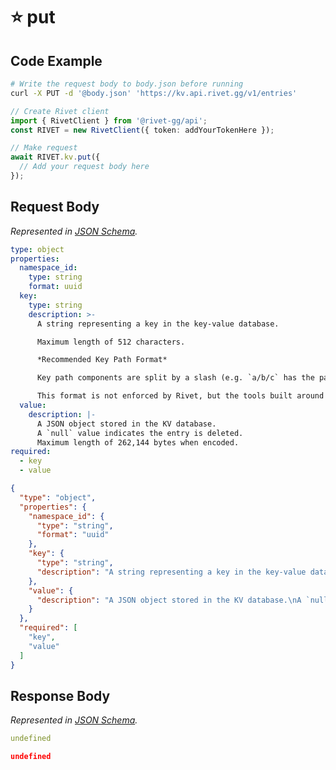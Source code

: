 
# ⭐️ put

## Code Example

<CodeGroup title='Request' tag='PUT' label='https://kv.api.rivet.gg/v1/entries'>

```bash {{ title: 'cURL' }}
# Write the request body to body.json before running
curl -X PUT -d '@body.json' 'https://kv.api.rivet.gg/v1/entries'
```

```ts
// Create Rivet client
import { RivetClient } from '@rivet-gg/api';
const RIVET = new RivetClient({ token: addYourTokenHere });

// Make request
await RIVET.kv.put({
  // Add your request body here
});
```

</CodeGroup>


## Request Body

_Represented in [JSON Schema](https://json-schema.org/)._

<CodeGroup title='Request'>

```yaml
type: object
properties:
  namespace_id:
    type: string
    format: uuid
  key:
    type: string
    description: >-
      A string representing a key in the key-value database.

      Maximum length of 512 characters.

      *Recommended Key Path Format*

      Key path components are split by a slash (e.g. `a/b/c` has the path components `["a", "b", "c"]`). Slashes can be escaped by using a backslash (e.g. `a/b\/c/d` has the path components `["a", "b/c", "d"]`).

      This format is not enforced by Rivet, but the tools built around Rivet KV work better if this format is used.
  value:
    description: |-
      A JSON object stored in the KV database.
      A `null` value indicates the entry is deleted.
      Maximum length of 262,144 bytes when encoded.
required:
  - key
  - value

```

```json
{
  "type": "object",
  "properties": {
    "namespace_id": {
      "type": "string",
      "format": "uuid"
    },
    "key": {
      "type": "string",
      "description": "A string representing a key in the key-value database.\nMaximum length of 512 characters.\n*Recommended Key Path Format*\nKey path components are split by a slash (e.g. `a/b/c` has the path components `[\"a\", \"b\", \"c\"]`). Slashes can be escaped by using a backslash (e.g. `a/b\\/c/d` has the path components `[\"a\", \"b/c\", \"d\"]`).\nThis format is not enforced by Rivet, but the tools built around Rivet KV work better if this format is used."
    },
    "value": {
      "description": "A JSON object stored in the KV database.\nA `null` value indicates the entry is deleted.\nMaximum length of 262,144 bytes when encoded."
    }
  },
  "required": [
    "key",
    "value"
  ]
}
```

</CodeGroup>


## Response Body

_Represented in [JSON Schema](https://json-schema.org/)._

<CodeGroup title='Response'>

```yaml
undefined
```

```json
undefined
```

</CodeGroup>

